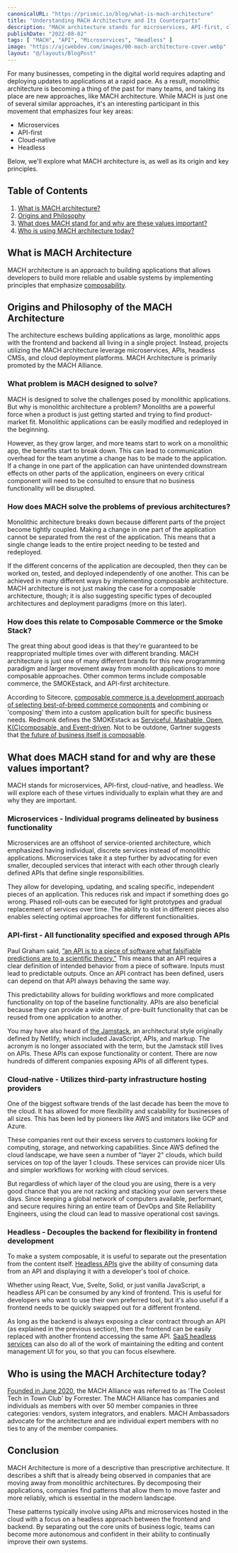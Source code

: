 ```yaml
---
canonicalURL: "https://prismic.io/blog/what-is-mach-architecture"
title: "Understanding MACH Architecture and Its Counterparts"
description: "MACH architecture stands for microservices, API-first, cloud-native, and headless. It's part of a growing trend away from monolithic architectures and toward systems that are more flexible, adaptable, and agile."
publishDate: "2022-08-02"
tags: [ "MACH", "API", "Microservices", "Headless" ]
image: "https://ajcwebdev.com/images/00-mach-architecture-cover.webp"
layout: "@/layouts/BlogPost"
---
```


For many businesses, competing in the digital world requires adapting and deploying updates to applications at a rapid pace. As a result, monolithic architecture is becoming a thing of the past for many teams, and taking its place are new approaches, like MACH architecture. While MACH is just one of several similar approaches, it's an interesting participant in this movement that emphasizes four key areas:

* Microservices
* API-first
* Cloud-native
* Headless

Below, we'll explore what MACH architecture is, as well as its origin and key principles.

## Table of Contents

1. [What is MACH architecture?](https://prismic.io/blog/what-is-mach-architecture#what-is-mach-architecture)
2. [Origins and Philosophy](https://prismic.io/blog/what-is-mach-architecture#origins)
3. [What does MACH stand for and why are these values important?](https://prismic.io/blog/what-is-mach-architecture#what-why)
4. [Who is using MACH architecture today?](https://prismic.io/blog/what-is-mach-architecture#who)

## What is MACH Architecture

MACH architecture is an approach to building applications that allows developers to build more reliable and usable systems by implementing principles that emphasize [composability](https://www.oreilly.com/library/view/software-architects-handbook/9781788624060/84027897-858b-4577-a132-a6aa90a4cd8a.xhtml).

## Origins and Philosophy of the MACH Architecture

The architecture eschews building applications as large, monolithic apps with the frontend and backend all living in a single project. Instead, projects utilizing the MACH architecture leverage microservices, APIs, headless CMSs, and cloud deployment platforms. MACH Architecture is primarily promoted by the MACH Alliance.

### What problem is MACH designed to solve?

MACH is designed to solve the challenges posed by monolithic applications. But why is monolithic architecture a problem? Monoliths are a powerful force when a product is just getting started and trying to find product-market fit. Monolithic applications can be easily modified and redeployed in the beginning.

However, as they grow larger, and more teams start to work on a monolithic app, the benefits start to break down. This can lead to communication overhead for the team anytime a change has to be made to the application. If a change in one part of the application can have unintended downstream effects on other parts of the application, engineers on every critical component will need to be consulted to ensure that no business functionality will be disrupted.

### How does MACH solve the problems of previous architectures?

Monolithic architecture breaks down because different parts of the project become tightly coupled. Making a change in one part of the application cannot be separated from the rest of the application. This means that a single change leads to the entire project needing to be tested and redeployed.

If the different concerns of the application are decoupled, then they can be worked on, tested, and deployed independently of one another. This can be achieved in many different ways by implementing composable architecture. MACH architecture is not just making the case for a composable architecture, though; it is also suggesting specific types of decoupled architectures and deployment paradigms (more on this later).

### How does this relate to Composable Commerce or the Smoke Stack?

The great thing about good ideas is that they're guaranteed to be reappropriated multiple times over with different branding. MACH architecture is just one of many different brands for this new programming paradigm and larger movement away from monolith applications to more composable approaches. Other common terms include composable commerce, the SMOKEstack, and API-first architecture.

According to Sitecore, [composable commerce is a development approach of selecting best-of-breed commerce components](https://www.sitecore.com/blog/commerce/what-is-composable-commerce) and combining or 'composing' them into a custom application built for specific business needs. Redmonk defines the SMOKEstack as [Serviceful, Mashable, Open, K(C)composable, and Event-driven](https://redmonk.com/jgovernor/2020/06/26/the-coming-smokestack-rethinking-and-retooling-multi-cloud/). Not to be outdone, Gartner suggests that [the future of business itself is composable](https://www.gartner.com/smarterwithgartner/gartner-keynote-the-future-of-business-is-composable).

## What does MACH stand for and why are these values important?

MACH stands for microservices, API-first, cloud-native, and headless. We will explore each of these virtues individually to explain what they are and why they are important.

### Microservices - Individual programs delineated by business functionality

Microservices are an offshoot of service-oriented architecture, which emphasized having individual, discrete services instead of monolithic applications. Microservices take it a step further by advocating for even smaller, decoupled services that interact with each other through clearly defined APIs that define single responsibilities.

They allow for developing, updating, and scaling specific, independent pieces of an application. This reduces risk and impact if something does go wrong. Phased roll-outs can be executed for light prototypes and gradual replacement of services over time. The ability to slot in different pieces also enables selecting optimal approaches for different functionalities.

### API-first - All functionality specified and exposed through APIs

Paul Graham said, [”an API is to a piece of software what falsifiable predictions are to a scientific theory.”](https://twitter.com/paulg/status/1547625631982051329) This means that an API requires a clear definition of intended behavior from a piece of software. Inputs must lead to predictable outputs. Once an API contract has been defined, users can depend on that API always behaving the same way.

This predictability allows for building workflows and more complicated functionality on top of the baseline functionality. APIs are also beneficial because they can provide a wide array of pre-built functionality that can be reused from one application to another.

You may have also heard of [the Jamstack](https://prismic.io/blog/jamstack-vs-wordpress), an architectural style originally defined by Netlify, which included JavaScript, APIs, and markup. The acronym is no longer associated with the term, but the Jamstack still lives on APIs. These APIs can expose functionality or content. There are now hundreds of different companies exposing APIs of all different types.

### Cloud-native - Utilizes third-party infrastructure hosting providers

One of the biggest software trends of the last decade has been the move to the cloud. It has allowed for more flexibility and scalability for businesses of all sizes. This has been led by pioneers like AWS and imitators like GCP and Azure.

These companies rent out their excess servers to customers looking for computing, storage, and networking capabilities. Since AWS defined the cloud landscape, we have seen a number of "layer 2" clouds, which build services on top of the layer 1 clouds. These services can provide nicer UIs and simpler workflows for working with cloud services.

But regardless of which layer of the cloud you are using, there is a very good chance that you are not racking and stacking your own servers these days. Since keeping a global network of computers available, performant, and secure requires hiring an entire team of DevOps and Site Reliability Engineers, using the cloud can lead to massive operational cost savings.

### Headless - Decouples the backend for flexibility in frontend development

To make a system composable, it is useful to separate out the presentation from the content itself. [Headless APIs](https://prismic.io/blog/easiest-way-add-cms-nextjs) give the ability of consuming data from an API and displaying it with a developer's tool of choice.

Whether using React, Vue, Svelte, Solid, or just vanilla JavaScript, a headless API can be consumed by any kind of frontend. This is useful for developers who want to use their own preferred tool, but it's also useful if a frontend needs to be quickly swapped out for a different frontend.

As long as the backend is always exposing a clear contract through an API (as explained in the previous section), then the frontend can be easily replaced with another frontend accessing the same API. [SaaS headless services](https://prismic.io/) can also do all of the work of maintaining the editing and content management UI for you, so that you can focus elsewhere.

## Who is using the MACH Architecture today?

[Founded in June 2020](https://machalliance.org/about), the MACH Alliance was referred to as 'The Coolest Tech in Town Club' by Forrester. The MACH Alliance has companies and individuals as members with over 50 member companies in three categories: vendors, system integrators, and enablers. MACH Ambassadors advocate for the architecture and are individual expert members with no ties to any of the member companies.

## Conclusion

MACH Architecture is more of a descriptive than prescriptive architecture. It describes a shift that is already being observed in companies that are moving away from monolithic architectures. By decomposing their applications, companies find patterns that allow them to move faster and more reliably, which is essential in the modern landscape.

These patterns typically involve using APIs and microservices hosted in the cloud with a focus on a headless approach between the frontend and backend. By separating out the core units of business logic, teams can become more autonomous and confident in their ability to continually improve their own systems.